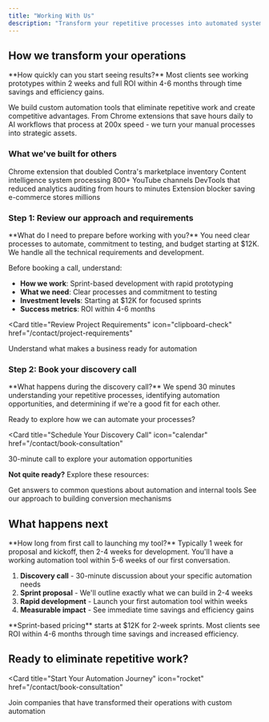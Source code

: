 ```yaml
---
title: "Working With Us"
description: "Transform your repetitive processes into automated systems that scale"
---
```


<script type="application/ld+json">
  {`{
  "@context": "https://schema.org",
  "@type": "HowTo",
  "name": "How to Work with WithSeismic",
  "description": "Transform your repetitive processes into automated systems that scale with WithSeismic",
  "url": "https://withseismic.com/quickstart",
  "step": [
    {
      "@type": "HowToStep",
      "position": 1,
      "name": "Review our approach and requirements",
      "text": "Understand sprint-based development, requirements, and investment levels starting at $12K"
    },
    {
      "@type": "HowToStep",
      "position": 2,
      "name": "Book your discovery call",
      "text": "30-minute call to explore your automation opportunities"
    },
    {
      "@type": "HowToStep",
      "position": 3,
      "name": "Rapid development",
      "text": "Launch your first automation tool within weeks"
    },
    {
      "@type": "HowToStep",
      "position": 4,
      "name": "Measurable impact",
      "text": "See immediate time savings and efficiency gains with ROI within 4-6 months"
    }
  ],
  "totalTime": "PT30M",
  "supply": "Clear processes and commitment to testing",
  "yield": "Custom automation tools that eliminate repetitive work"
}`}
</script>

## How we transform your operations

<Info>
  **How quickly can you start seeing results?** Most clients see working
  prototypes within 2 weeks and full ROI within 4-6 months through time savings
  and efficiency gains.
</Info>

We build custom automation tools that eliminate repetitive work and create competitive advantages. From Chrome extensions that save hours daily to AI workflows that process at 200x speed - we turn your manual processes into strategic assets.

### What we've built for others

<CardGroup cols={2}>
  <Card title="20,000+ users" icon="chrome">
    Chrome extension that doubled Contra's marketplace inventory
  </Card>
  <Card title="200x faster" icon="bolt">
    Content intelligence system processing 800+ YouTube channels
  </Card>
  <Card title="90% time saved" icon="clock">
    DevTools that reduced analytics auditing from hours to minutes
  </Card>
  <Card title="15% margin recovery" icon="shield">
    Extension blocker saving e-commerce stores millions
  </Card>
</CardGroup>

### Step 1: Review our approach and requirements

<Info>
  **What do I need to prepare before working with you?** You need clear
  processes to automate, commitment to testing, and budget starting at $12K. We
  handle all the technical requirements and development.
</Info>

Before booking a call, understand:

- **How we work**: Sprint-based development with rapid prototyping
- **What we need**: Clear processes and commitment to testing
- **Investment levels**: Starting at $12K for focused sprints
- **Success metrics**: ROI within 4-6 months

<Card
  title="Review Project Requirements"
  icon="clipboard-check"
  href="/contact/project-requirements"
>
  Understand what makes a business ready for automation
</Card>

### Step 2: Book your discovery call

<Info>
  **What happens during the discovery call?** We spend 30 minutes understanding
  your repetitive processes, identifying automation opportunities, and
  determining if we're a good fit for each other.
</Info>

Ready to explore how we can automate your processes?

<Card
  title="Schedule Your Discovery Call"
  icon="calendar"
  href="/contact/book-consultation"
>
  30-minute call to explore your automation opportunities
</Card>

**Not quite ready?** Explore these resources:

<CardGroup cols={2}>
  <Card title="Read the FAQ" icon="circle-question" href="/contact/faq">
    Get answers to common questions about automation and internal tools
  </Card>
  <Card
    title="Watch Doug's Content"
    icon="youtube"
    href="https://youtube.com/@dougsilkstone"
  >
    See our approach to building conversion mechanisms
  </Card>
</CardGroup>

## What happens next

<Info>
  **How long from first call to launching my tool?** Typically 1 week for
  proposal and kickoff, then 2-4 weeks for development. You'll have a working
  automation tool within 5-6 weeks of our first conversation.
</Info>

1. **Discovery call** - 30-minute discussion about your specific automation needs
2. **Sprint proposal** - We'll outline exactly what we can build in 2-4 weeks
3. **Rapid development** - Launch your first automation tool within weeks
4. **Measurable impact** - See immediate time savings and efficiency gains

<Info>
  **Sprint-based pricing** starts at $12K for 2-week sprints. Most clients see
  ROI within 4-6 months through time savings and increased efficiency.
</Info>

## Ready to eliminate repetitive work?

<Card
  title="Start Your Automation Journey"
  icon="rocket"
  href="/contact/book-consultation"
>
  Join companies that have transformed their operations with custom automation
</Card>

